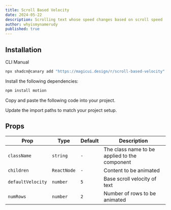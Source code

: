 ```yaml
---
title: Scroll Based Velocity
date: 2024-05-22
description: Scrolling text whose speed changes based on scroll speed
author: whyismynamerudy
published: true
---
```


<ComponentPreview name="scroll-based-velocity-demo" />

## Installation

<Tabs defaultValue="cli">

<TabsList>
  <TabsTrigger value="cli">CLI</TabsTrigger>
  <TabsTrigger value="manual">Manual</TabsTrigger>
</TabsList>
<TabsContent value="cli">

```bash
npx shadcn@canary add "https://magicui.design/r/scroll-based-velocity"
```

</TabsContent>

<TabsContent value="manual">

<Steps>

<Step>Install the following dependencies:</Step>

```bash
npm install motion
```

<Step>Copy and paste the following code into your project.</Step>

<ComponentSource name="scroll-based-velocity" />

<Step>Update the import paths to match your project setup.</Step>

</Steps>

</TabsContent>

</Tabs>

## Props

| Prop              | Type        | Default | Description                                   |
| ----------------- | ----------- | ------- | --------------------------------------------- |
| `className`       | `string`    | `-`     | The class name to be applied to the component |
| `children`        | `ReactNode` | `-`     | Content to be animated                        |
| `defaultVelocity` | `number`    | `5`     | Base scroll velocity of text                  |
| `numRows`         | `number`    | `2`     | Number of rows to be animated                 |
